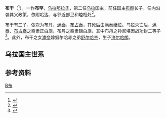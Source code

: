 {{東亞男性歷史人物
|名稱 =布干
|身份 =乌拉国主
|前任 = [[布颜_(乌拉贝勒)|布颜]]
|繼任 = [[满泰|满泰]]
|逝世日期 = 不详
|逝世地點 = [[乌拉城|乌拉城]]
|父親 =[[布颜_(乌拉贝勒)|布颜]]
|子 = 布丹、[[满泰|满泰]]、[[布占泰|布占泰]]
|女 = [[滹奈|滹奈]]
|兄弟 = 布勒希、布三代、布云、乌三代、[[博克多|博克多]]
|注釋 =
}}
'''布干'''（{{lang-mnc|ᠪᡠᡤᠠᠨ|z=Bugan}}<ref>{{Cite book|last=佚名|last2=中华书局编|title=《满洲实录·卷1》|publisher=中华书局|year=1986|pages=22|isbn=|url= |ref=harv}}</ref>），一作'''布罕'''，[[乌拉那拉氏|乌拉那拉氏]]，第二任[[乌拉|乌拉]]国主，前任国主[[布颜_(乌拉贝勒)|布颜]]长子，任内沿袭其父政策，依附哈达、与邻近部卫和睦相处<ref>{{Cite book|last=赵东升|last2=宋占荣|title=《乌拉国简史》|publisher=中共永吉县委史办公室|year=1992|pages=21，141|isbn=|ref=harv}}</ref>。

布干有三子，依次为布丹、[[满泰|满泰]]、[[布占泰|布占泰]]，其死后由满泰继位。乌拉灭亡后，[[满泰|满泰]]、[[布占泰|布占泰]]之裔隶正白旗，布丹之裔隶镶白旗，其中布丹之孙尼堪因战功封二等子<ref>{{Cite book|last=[[弘昼|弘昼]]等|title=《八旗满洲氏族通谱》|publisher=辽海出版社|year=2002|pages=295-296|isbn=9787806691892|ref=harv}}</ref>。此外，布干之女[[滹奈|滹奈]]嫁努尔哈赤之弟[[舒尔哈齐|舒尔哈齐]]，生子[[济尔哈朗|济尔哈朗]]。

== 乌拉国主世系 ==
{{乌拉国主世系图}}

==参考资料==
{{reflist}}

{{start box}}
{{s-before|[[布颜_(乌拉贝勒)|布颜]]}}
{{s-title|[[乌拉|乌拉国主]]|?－?}}
{{s-after|[[满泰|满泰]]}}
{{end box}}

{{历任乌拉国主}}

[[Category:乌拉国主|B布]]